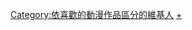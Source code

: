 {{noteTA
|1=zh-hans:灌篮高手;zh-hk:男兒當入樽;zh-tw:灌籃高手;
}}
[[Category:依喜歡的動漫作品區分的維基人|Category:依喜歡的動漫作品區分的維基人]]
[[Category:灌篮高手|+]]
